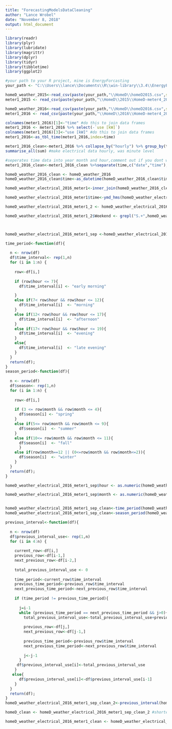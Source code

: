 ---
title: "ForecastingModelsDataCleaning"
author: "Lance Wrobel"
date: "November 8, 2018"
output: html_document
---

```{r}
library(readr)
library(plyr)
library(lubridate)
library(magrittr)
library(dplyr)
library(tidyr)
library(tibbletime)
library(ggplot2)
```
```{r}
#your path to your R project, mine is EnergyForcasting
your_path <- "C:\\Users\\lance\\Documents\\R\\win-library\\3.4\\EnergyForcasting"

homeD_weather_2015<-read_csv(paste(your_path,"\\HomeD\\homeD2015.csv",sep=""))
meter1_2015 <- read_csv(paste(your_path,"\\HomeD\\2015\\HomeD-meter4_2015.csv",sep=""))

homeD_weather_2016<-read_csv(paste(your_path,"\\HomeD\\homeD2016.csv",sep=""))
meter1_2016 <- read_csv(paste(your_path,"\\HomeD\\2016\\HomeD-meter4_2016.csv",sep=""))

```

```{r}
colnames(meter1_2016)[1]<-"time" #do this to join data frames
meter1_2016 <- meter1_2016 %>% select(-`use [kW]`)
colnames(meter1_2016)[3]<-"use [kW]" #do this to join data frames
meter1_2016<-as_tbl_time(meter1_2016,index=time)

meter1_2016_clean<-meter1_2016 %>% collapse_by("hourly") %>% group_by(time) %>%
summarise_all(sum) #make electrical data hourly, was minute level

#seperates time data into year month and hour,comment out if you dont want to use
meter1_2016_clean<-meter1_2016_clean %>%separate(time,c("date","time"),' ') %>% separate(date,c("year","month","date"),"-") %>% separate(time,c("hour","minute","second"),":")%>% select(-minute,-second)

homeD_weather_2016_clean <- homeD_weather_2016
homeD_weather_2016_clean$time<-as_datetime(homeD_weather_2016_clean$time) 

homeD_weather_electrical_2016_meter1<-inner_join(homeD_weather_2016_clean, meter1_2016, by = "time")

homeD_weather_electrical_2016_meter1$time<-ymd_hms(homeD_weather_electrical_2016_meter1$time)

homeD_weather_electrical_2016_meter1_2 <- homeD_weather_electrical_2016_meter1  %>% mutate(day_of_week = wday(time,label=TRUE)) #append day of week on end

homeD_weather_electrical_2016_meter1_2$Weekend <- grepl("S.+",homeD_weather_electrical_2016_meter1_2$day_of_week)



homeD_weather_electrical_2016_meter1_sep <-homeD_weather_electrical_2016_meter1_2 %>% separate(time,c("date","time"),' ') %>% separate(date,c("year","month","date"),"-") %>% separate(time,c("hour","minute","second"),":") 

time_period<-function(df){
  
  n <- nrow(df)
  df$time_interval<- rep(1,n)
  for (i in 1:n) {
    
    row<-df[i,]
    
    if (row$hour <= 7){
      df$time_interval[i] <- "early morning"

    }
    else if(7< row$hour && row$hour <= 12){
      df$time_interval[i]  <- "morning"
    }
    else if(12< row$hour && row$hour <= 17){
      df$time_interval[i]  <- "afternoon"
    }
    else if(17< row$hour && row$hour <= 19){
      df$time_interval[i]  <- "evening"
    }
    else{
      df$time_interval[i]  <- "late evening"
    }
  }
  return(df);
} 
season_period<-function(df){
  
  n <- nrow(df)
  df$season<- rep(1,n)
  for (i in 1:n) {
    
    row<-df[i,]
    
    if (3 <= row$month && row$month <= 4){
      df$season[i] <- "spring"
    }
    else if(5<= row$month && row$month <= 9){
      df$season[i]  <- "summer"
    }
    else if(10<= row$month && row$month <= 11){
      df$season[i]  <- "fall"
      }
    else if(row$month==12 || (0<=row$month && row$month<=2)){
      df$season[i]  <- "winter"
    }
  }
  return(df);
} 

homeD_weather_electrical_2016_meter1_sep$hour <- as.numeric(homeD_weather_electrical_2016_meter1_sep$hour)

homeD_weather_electrical_2016_meter1_sep$month <- as.numeric(homeD_weather_electrical_2016_meter1_sep$month)


homeD_weather_electrical_2016_meter1_sep_clean<-time_period(homeD_weather_electrical_2016_meter1_sep)
homeD_weather_electrical_2016_meter1_sep_clean<-season_period(homeD_weather_electrical_2016_meter1_sep_clean)
```

```{r}

previous_interval<-function(df){
  
  n <- nrow(df)
  df$previous_interval_use<- rep(1,n)
  for (i in 4:n) {
    
    current_row<-df[i,]
    previous_row<-df[i-1,]
    next_previous_row<-df[i-2,]
    
    total_previous_interval_use <- 0
    
    time_period<-current_row$time_interval
    previous_time_period<-previous_row$time_interval
    next_previous_time_period<-next_previous_row$time_interval
    
    if (time_period != previous_time_period){
      
      j=i-1
      while (previous_time_period == next_previous_time_period && j>0){
        total_previous_interval_use<-total_previous_interval_use+previous_row$`use [kW]`
      
        previous_row<-df[j,]
        next_previous_row<-df[j-1,]
        
        previous_time_period<-previous_row$time_interval
        next_previous_time_period<-next_previous_row$time_interval
      
        j<-j-1
      }
     df$previous_interval_use[i]<-total_previous_interval_use
    }
   else{
      df$previous_interval_use[i]<-df$previous_interval_use[i-1]
    }
  }
  return(df);
}
homeD_weather_electrical_2016_meter1_sep_clean_2<-previous_interval(homeD_weather_electrical_2016_meter1_sep_clean)

homeD_clean <- homeD_weather_electrical_2016_meter1_sep_clean_2 #shorten this long name
```


```{r}
homeD_weather_electrical_2016_meter1_clean <- homeD_weather_electrical_2016_meter1_sep_clean %>% unite(date,c("year","month","date"),sep="-") %>% unite(time_,c("hour","minute","second"),sep=":") %>% unite(time, c("date", "time_"),sep=" ") 
```

